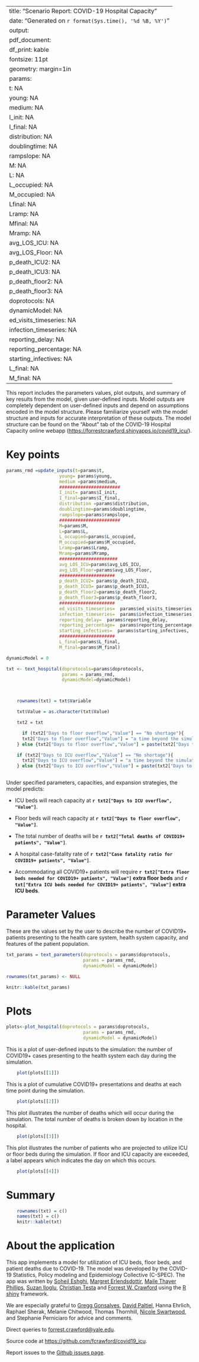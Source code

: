 
---
title: "Scenario Report: COVID-19 Hospital Capacity"
date: "Generated on `r format(Sys.time(), '%d %B, %Y')`"
output:
  pdf_document:
    df_print: kable
fontsize: 11pt
geometry: margin=1in
params:
    t: NA
    young: NA
    medium: NA
    I_init: NA
    I_final: NA
    distribution: NA
    doublingtime: NA
    rampslope: NA
    M: NA
    L: NA
    L_occupied: NA
    M_occupied: NA
    Lfinal: NA
    Lramp: NA
    Mfinal: NA
    Mramp: NA
    avg_LOS_ICU: NA
    avg_LOS_Floor: NA
    p_death_ICU2: NA
    p_death_ICU3: NA
    p_death_floor2: NA
    p_death_floor3: NA
    doprotocols: NA
    dynamicModel: NA
    ed_visits_timeseries: NA
    infection_timeseries: NA
    reporting_delay: NA
    reporting_percentage: NA
    starting_infectives: NA
    L_final: NA
    M_final: NA
---

This report includes the parameters values, plot outputs, and summary of key results from the model, given user-defined inputs.  Model outputs are completely dependent on user-defined inputs and depend on assumptions encoded in the model structure. Please familiarize yourself with the model structure and inputs for accurate interpretation of these outputs.  The model structure can be found on the "About" tab of the COVID-19 Hospital Capacity online webapp (<https://forrestcrawford.shinyapps.io/covid19_icu/>).

# Key points

```r

params_rmd =update_inputs(t=params$t,
                    young= params$young,
                    medium =params$medium,
                    #######################
                    I_init= params$I_init,
                    I_final=params$I_final,
                    distribution =params$distribution,
                    doublingtime=params$doublingtime,
                    rampslope=params$rampslope,
                    #######################
                    M=params$M,
                    L=params$L,
                    L_occupied=params$L_occupied,
                    M_occupied=params$M_occupied,
                    Lramp=params$Lramp,
                    Mramp=params$Mramp,
                    ######################
                    avg_LOS_ICU=params$avg_LOS_ICU,
                    avg_LOS_Floor=params$avg_LOS_Floor,
                    #####################
                    p_death_ICU2= params$p_death_ICU2,
                    p_death_ICU3= params$p_death_ICU3,
                    p_death_floor2=params$p_death_floor2,
                    p_death_floor3=params$p_death_floor3,
                    #####################
                    ed_visits_timeseries=  params$ed_visits_timeseries,
                    infection_timeseries=  params$infection_timeseries,
                    reporting_delay=  params$reporting_delay,
                    reporting_percentage=  params$reporting_percentage,
                    starting_infectives=  params$starting_infectives,
                    #####################
                    L_final=params$L_final,
                    M_final=params$M_final)

dynamicModel = 0

txt <- text_hospital(doprotocols=params$doprotocols,
                     params = params_rmd,
                     dynamicModel=dynamicModel)



    rownames(txt) = txt$Variable

    txt$Value = as.character(txt$Value)

    txt2 = txt

      if (txt2["Days to floor overflow","Value"] == "No shortage"){
      txt2["Days to floor overflow","Value"] = "a time beyond the simulation"
    } else {txt2["Days to floor overflow","Value"] = paste(txt2["Days to floor overflow","Value"], " days")}

    if (txt2["Days to ICU overflow","Value"] == "No shortage"){
      txt2["Days to ICU overflow","Value"] = "a time beyond the simulation"
    } else {txt2["Days to ICU overflow","Value"] = paste(txt2["Days to ICU overflow","Value"], " days")}



```

Under specified parameters, capacities, and expansion strategies, the model predicts:

* ICU beds will reach capacity at **`r txt2["Days to ICU overflow", "Value"]`**.

* Floor beds will reach capacity at **`r txt2["Days to floor overflow", "Value"]`**.

* The total number of deaths will be **`r txt2["Total deaths of COVID19+ patients", "Value"]`**.

* A hospital case-fatality rate of **`r txt2["Case fatality ratio for COVID19+ patients", "Value"]`**.

* Accommodating all COVID19+ patients will require **`r txt2["Extra floor beds needed for COVID19+ patients", "Value"]` extra floor beds** and **`r txt["Extra ICU beds needed for COVID19+ patients", "Value"]` extra ICU beds**.

# Parameter Values

These are the values set by the user to describe the number of COVID19+ patients presenting to the health care system, health system capacity, and features of the patient population.

```r
txt_params = text_parameters(doprotocols = params$doprotocols,
                             params = params_rmd,
                             dynamicModel = dynamicModel)

rownames(txt_params) <- NULL

knitr::kable(txt_params)
```

# Plots

```r
plots<-plot_hospital(doprotocols = params$doprotocols,
                             params = params_rmd,
                             dynamicModel = dynamicModel)
```


This is a plot of user-defined inputs to the simulation: the number of COVID19+ cases presenting to the health system each day during the simulation.

```r
    plot(plots[[1]])
```

\newpage

This is a plot of cumulative COVID19+ presentations and deaths at each time point during the simulation.

```r
    plot(plots[[2]])
```


This plot illustrates the number of deaths which will occur during the simulation.  The total number of deaths is broken down by location in the hospital.

```r
    plot(plots[[3]])
```

\newpage

This plot illustrates the number of patients who are projected to utilize ICU or floor beds during the simulation.  If floor and ICU capacity are exceeded, a label appears which indicates the day on which this occurs.

```r
    plot(plots[[4]])
```

# Summary

```r
    rownames(txt) = c()
    names(txt) = c()
    knitr::kable(txt)

```


\newpage

# About the application

This app implements a model for utilization of ICU beds, floor beds, and patient deaths due to COVID-19.  The model was developed by the COVID-19 Statistics,
Policy modeling and Epidemiology Collective (C-SPEC).  The app was written by [Soheil Eshghi](http://www.soheileshghi.com/), [Margret Erlendsdottir](https://medicine.yale.edu/profile/margret_erlendsdottir/),
[Maile Thayer Phillips](https://medicine.yale.edu/profile/maile_phillips/), [Suzan Iloglu](https://medicine.yale.edu/profile/suzan_iloglu/), [Christian Testa](https://ctesta.com)
and [Forrest W. Crawford](http://www.crawfordlab.io) using the [R](http://www.r-project.org) [shiny](http://shiny.rstudio.com/) framework.

We are especially grateful to [Gregg Gonsalves](https://medicine.yale.edu/profile/gregg_gonsalves/), [David Paltiel](https://medicine.yale.edu/profile/david_paltiel/),
Hanna Ehrlich, Raphael Sherak,  Melanie Chitwood, Thomas Thornhill, [Nicole Swartwood](https://prevention-policy-modeling-lab.sph.harvard.edu/nicole-swartwood/),
and Stephanie Perniciaro for advice and comments.

Direct queries to <forrest.crawford@yale.edu>.

Source code at <https://github.com/fcrawford/covid19_icu>.

Report issues to the [Github issues page](https://github.com/fcrawford/covid19_icu/issues).
